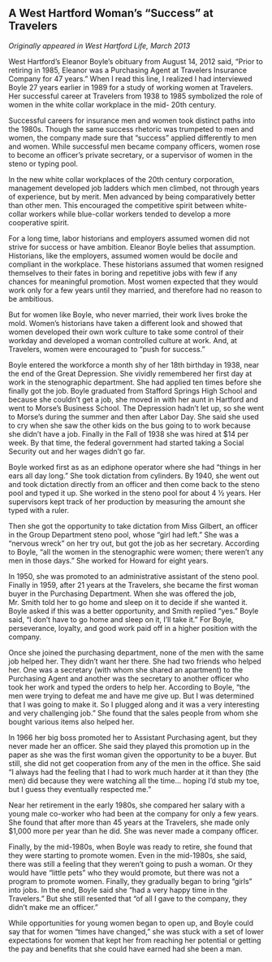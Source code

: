## A West Hartford Woman’s “Success” at Travelers {-}

*Originally appeared in West Hartford Life, March 2013*

West Hartford’s Eleanor Boyle’s obituary from August 14, 2012 said, “Prior to retiring in 1985, Eleanor was a Purchasing Agent at Travelers Insurance Company for 47 years.” When I read this line, I realized I had interviewed Boyle 27 years earlier in 1989 for a study of working women at Travelers. Her successful career at Travelers from 1938 to 1985 symbolized the role of women in the white collar workplace in the mid- 20th century.

Successful careers for insurance men and women took distinct paths into the 1980s. Though the same success rhetoric was trumpeted to men and women, the company made sure that “success” applied differently to men and women. While successful men became company officers, women rose to become an officer’s private secretary, or a supervisor of women in the steno or typing pool.

In the new white collar workplaces of the 20th century corporation, management developed job ladders which men climbed, not through years of experience, but by merit. Men advanced by being comparatively better than other men. This encouraged the competitive spirit between white-collar workers while blue-collar workers tended to develop a more cooperative spirit.

For a long time, labor historians and employers assumed women did not strive for success or have ambition. Eleanor Boyle belies that assumption. Historians, like the employers, assumed women would be docile and compliant in the workplace. These historians assumed that women resigned themselves to their fates in boring and repetitive jobs with few if any chances for meaningful promotion. Most women expected that they would work only for a few years until they married, and therefore had no reason to be ambitious.

But for women like Boyle, who never married, their work lives broke the mold. Women’s historians have taken a different look and showed that women developed their own work culture to take some control of their workday and developed a woman controlled culture at work. And, at Travelers, women were encouraged to “push for success.”

Boyle entered the workforce a month shy of her 18th birthday in 1938, near the end of the Great Depression. She vividly remembered her first day at work in the stenographic department. She had applied ten times before she finally got the job. Boyle graduated from Stafford Springs High School and because she couldn’t get a job, she moved in with her aunt in Hartford and went to Morse’s Business School. The Depression hadn’t let up, so she went to Morse’s during the summer and then after Labor Day. She said she used to cry when she saw the other kids on the bus going to to work because she didn’t have a job. Finally in the Fall of 1938 she was hired at $14 per week. By that time, the federal government had started taking a Social Security out and her wages didn’t go far.

Boyle worked first as as an ediphone operator where she had “things in her ears all day long.” She took dictation from cylinders. By 1940, she went out and took dictation directly from an officer and then come back to the steno pool and typed it up. She worked in the steno pool for about 4 ½ years. Her supervisors kept track of her production by measuring the amount she typed with a ruler.

Then she got the opportunity to take dictation from Miss Gilbert, an officer in the Group Department steno pool, whose “girl had left.” She was a “nervous wreck” on her try out, but got the job as her secretary. According to Boyle, “all the women in the stenographic were women; there weren’t any men in those days.” She worked for Howard for eight years.

In 1950, she was promoted to an administrative assistant of the steno pool. Finally in 1959, after 21 years at the Travelers, she became the first woman buyer in the Purchasing Department. When she was offered the job, Mr. Smith told her to go home and sleep on it to decide if she wanted it. Boyle asked if this was a better opportunity, and Smith replied “yes.” Boyle said, “I don’t have to go home and sleep on it, I’ll take it.” For Boyle, perseverance, loyalty, and good work paid off in a higher position with the company.

Once she joined the purchasing department, none of the men with the same job helped her. They didn’t want her there. She had two friends who helped her. One was a secretary (with whom she shared an apartment) to the Purchasing Agent and another was the secretary to another officer who took her work and typed the orders to help her. According to Boyle, “the men were trying to defeat me and have me give up. But I was determined that I was going to make it. So I plugged along and it was a very interesting and very challenging job.” She found that the sales people from whom she bought various items also helped her.

In 1966 her big boss promoted her to Assistant Purchasing agent, but they never made her an officer. She said they played this promotion up in the paper as she was the first woman given the opportunity to be a buyer. But still, she did not get cooperation from any of the men in the office. She said “I always had the feeling that I had to work much harder at it than they (the men) did because they were watching all the time... hoping I’d stub my toe, but I guess they eventually respected me.”

Near her retirement in the early 1980s, she compared her salary with a young male co-worker who had been at the company for only a few years. She found that after more than 45 years at the Travelers, she made only $1,000 more per year than he did. She was never made a company officer.

Finally, by the mid-1980s, when Boyle was ready to retire, she found that they were starting to promote women. Even in the mid-1980s, she said, there was still a feeling that they weren’t going to push a woman. Or they would have “little pets” who they would promote, but there was not a program to promote women. Finally, they gradually began to bring “girls” into jobs. In the end, Boyle said she “had a very happy time in the Travelers.” But she still resented that “of all I gave to the company, they didn’t make me an officer.”

While opportunities for young women began to open up, and Boyle could say that for women “times have changed,” she was stuck with a set of lower expectations for women that kept her from reaching her potential or getting the pay and benefits that she could have earned had she been a man.
